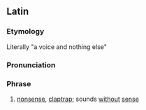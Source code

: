 ==Latin==

===Etymology===
Literally "a voice and nothing else"

===Pronunciation===
{{la-IPA|'vōx et praetereā nihil|vul=yes}}

===Phrase===
{{head|la|phrase|head=[[vōx]] [[et]] [[praetereā]] [[nihil]]}}

# [[nonsense]], [[claptrap]]; sounds [[without]] [[sense]]